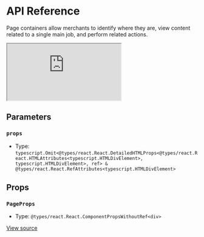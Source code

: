 # API Reference

Page containers allow merchants to identify where they are, view content related to a single main job, and perform related actions.

<iframe src="https://620e870c28c4ae003a705d42-wkrnrjsipu.chromatic.com/?path=/story/components-page--play&full=1&shortcuts=false&singleStory=true" 
    style={{"width":"100%","height":600,"border":0,"borderRadius":4}}></iframe>

## Parameters

### `props`

- Type: `typescript.Omit<@types/react.React.DetailedHTMLProps<@types/react.React.HTMLAttributes<typescript.HTMLDivElement>, typescript.HTMLDivElement>, ref> & @types/react.React.RefAttributes<typescript.HTMLDivElement>`

## Props

### `PageProps`

- Type: `@types/react.React.ComponentPropsWithoutRef<div>`

[View source](https://github.com/vtex/shoreline/blob/0ed0a3d44/packages/components/src/page/page.tsx#L17)
